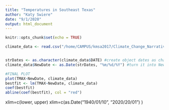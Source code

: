 ```yaml
---
title: "Temperatures in Southeast Texas"
author: "Katy Swiere"
date: "9/1/2020"
output: html_document
---
```


```r
knitr::opts_chunk$set(echo = TRUE)
```



```r
climate_data <- read.csv("/home/CAMPUS/kmsa2017/Climate_Change_Narratives/Student_Folders/Swiere/Swiere_OrangeTX_DataNEW.csv")


strDates <- as.character(climate_data$DATE) #create object dates as characters
climate_data$NewDate <- as.Date(strDates, "%m/%d/%Y") #turn it into New Date

#FINAL PLOT 
plot(TMAX~NewDate, climate_data)
bestfit <- lm(TMAX~NewDate, climate_data)
coef(bestfit)
abline(coef(bestfit), col = "red")
```

xlim=c(lower, upper)
xlim=c(as.Date("1940/01/10", "2020/20/01")
)



